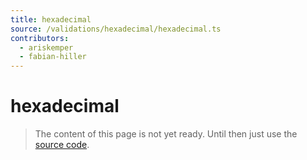 ```yaml
---
title: hexadecimal
source: /validations/hexadecimal/hexadecimal.ts
contributors:
  - ariskemper
  - fabian-hiller
---
```


# hexadecimal

> The content of this page is not yet ready. Until then just use the [source code](https://github.com/fabian-hiller/valibot/blob/main/library/src/validations/hexadecimal/hexadecimal.ts).
